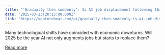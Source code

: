 ```yaml
---
title: "‘Gradually then suddenly’: Is AI job displacement following this pattern?"
date: "2025-03-23T20:15:00.000Z"
link: "https://venturebeat.com/ai/gradually-then-suddenly-is-ai-job-displacement-following-this-pattern/"
---
```


Many technological shifts have coincided with economic downturns. Will 2025 be the year AI not only augments jobs but starts to replace them?

[Read more](https://venturebeat.com/ai/gradually-then-suddenly-is-ai-job-displacement-following-this-pattern/)
